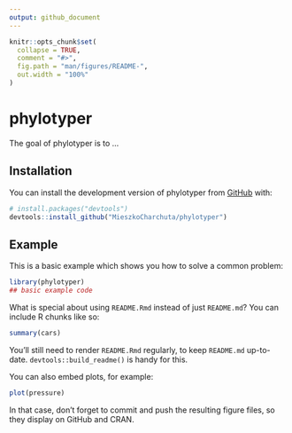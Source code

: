 ```yaml
---
output: github_document
---
```


<!-- README.md is generated from README.Rmd. Please edit that file -->

```r
knitr::opts_chunk$set(
  collapse = TRUE,
  comment = "#>",
  fig.path = "man/figures/README-",
  out.width = "100%"
)
```

# phylotyper

<!-- badges: start -->
<!-- badges: end -->

The goal of phylotyper is to ...

## Installation

You can install the development version of phylotyper from [GitHub](https://github.com/) with:

``` r
# install.packages("devtools")
devtools::install_github("MieszkoCharchuta/phylotyper")
```

## Example

This is a basic example which shows you how to solve a common problem:

```r
library(phylotyper)
## basic example code
```

What is special about using `README.Rmd` instead of just `README.md`? You can include R chunks like so:

```r
summary(cars)
```

You'll still need to render `README.Rmd` regularly, to keep `README.md` up-to-date. `devtools::build_readme()` is handy for this.

You can also embed plots, for example:

```r
plot(pressure)
```

In that case, don't forget to commit and push the resulting figure files, so they display on GitHub and CRAN.
